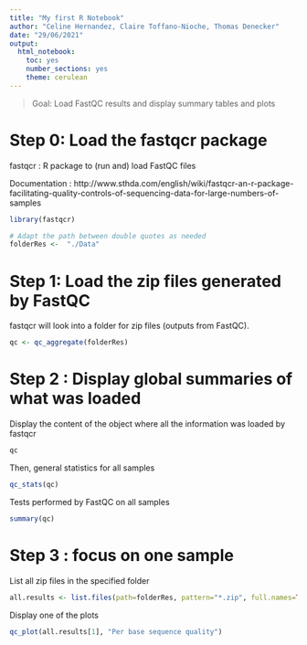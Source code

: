 ```yaml
---
title: "My first R Notebook"
author: "Celine Hernandez, Claire Toffano-Nioche, Thomas Denecker"
date: "29/06/2021"
output: 
  html_notebook: 
    toc: yes
    number_sections: yes
    theme: cerulean
---
```



> Goal: Load FastQC results and display summary tables and plots

# Step 0: Load the fastqcr package

fastqcr : R package to (run and) load FastQC files

Documentation : http://www.sthda.com/english/wiki/fastqcr-an-r-package-facilitating-quality-controls-of-sequencing-data-for-large-numbers-of-samples
```r
library(fastqcr)
```

```r
# Adapt the path between double quotes as needed
folderRes <-  "./Data"
```

# Step 1: Load the zip files generated by FastQC

fastqcr will look into a folder for zip files (outputs from FastQC).

```r
qc <- qc_aggregate(folderRes)
```

# Step 2 : Display global summaries of what was loaded

Display the content of the object where all the information was loaded by fastqcr
```r
qc
```

Then, general statistics for all samples
```r
qc_stats(qc)
```

Tests performed by FastQC on all samples
```r
summary(qc)
```

# Step 3 : focus on one sample

List all zip files in the specified folder
```r
all.results <- list.files(path=folderRes, pattern="*.zip", full.names=TRUE)
```

Display one of the plots
```r
qc_plot(all.results[1], "Per base sequence quality")
```

